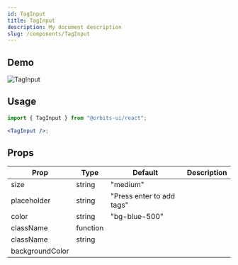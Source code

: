 ```yaml
---
id: TagInput
title: TagInput
description: My document description
slug: /components/TagInput
---
```


## Demo 

![TagInput](https://imgur.com/F5vWqMF.png)

## Usage

```jsx
import { TagInput } from "@orbits-ui/react";

<TagInput />;
```

## Props

| Prop            | Type     | Default                   | Description |
| --------------- | -------- | ------------------------- | ----------- |
| size            | string   | "medium"                  |             |
| placeholder     | string   | "Press enter to add tags" |             |
| color           | string   | "bg-blue-500"             |             |
| className       | function |                           |             |
| className       | string   |                           |             |
| backgroundColor |          |                           |             |
